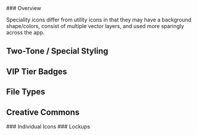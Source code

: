 

<Meta title='Icons/Special Icons' />

<Title>Special Icons</Title>

<Heading>
### Overview

Speciality icons differ from utility icons in that they may have a background shape/colors, consist of multiple vector layers, and used more sparingly across the app.

</Heading>

<Divider />

## Two-Tone / Special Styling

<Flex rowGap='xl' columnGap='2xl' alignItems='center'>
  <SpecialIcons.IconMultiselectAdd />
  <SpecialIcons.IconMultiselectRemove />
  <SpecialIcons.IconCosign />
  <SpecialIcons.IconVerified />
  <SpecialIcons.IconArtistBadge />
  <SpecialIcons.IconPlaybackPlay />
  <SpecialIcons.IconPlaybackPause />
</Flex>

<Divider />

## VIP Tier Badges

<Flex rowGap='xl' columnGap='2xl' alignItems='center'>
  <SpecialIcons.IconTokenBronze />
  <SpecialIcons.IconTokenGold />
  <SpecialIcons.IconTokenPlatinum />
  <SpecialIcons.IconTokenSilver />
</Flex>

<Divider />

## File Types

<Flex gap='2xl' alignItems='center' wrap='wrap'>
  <SpecialIcons.IconFile3GA />
  <SpecialIcons.IconFile3GP />
  <SpecialIcons.IconFileAAC />
  <SpecialIcons.IconFileAIF />
  <SpecialIcons.IconFileAIFF />
  <SpecialIcons.IconFileAMR />
  <SpecialIcons.IconFileAWB />
  <SpecialIcons.IconFileFLAC />
  <SpecialIcons.IconFileM4A />
  <SpecialIcons.IconFileM4B />
  <SpecialIcons.IconFileM4P />
  <SpecialIcons.IconFileM4R />
  <SpecialIcons.IconFileM4V />
  <SpecialIcons.IconFileMP2 />
  <SpecialIcons.IconFileMP3 />
  <SpecialIcons.IconFileMP4 />
  <SpecialIcons.IconFileMPGA />
  <SpecialIcons.IconFileOGA />
  <SpecialIcons.IconFileOGG />
  <SpecialIcons.IconFileOGM />
  <SpecialIcons.IconFileOGV />
  <SpecialIcons.IconFileOGX />
  <SpecialIcons.IconFileAIFC />
  <SpecialIcons.IconFileOPUS />
  <SpecialIcons.IconFileSPX />
  <SpecialIcons.IconFileTS />
  <SpecialIcons.IconFileTSA />
  <SpecialIcons.IconFileTSV />
  <SpecialIcons.IconFileWAV />
  <SpecialIcons.IconFileWAVE />
  <SpecialIcons.IconFileWEBM />
  <SpecialIcons.IconFileXWMA />
</Flex>

<Divider />

## Creative Commons

<Flex direction='column' gap='l'>
  ### Individual Icons
  <Flex gap='l'>
    <SpecialIcons.IconCcBy />
    <SpecialIcons.IconCcCC />
    <SpecialIcons.IconCcNC_EU />
    <SpecialIcons.IconCcNC_JP />
    <SpecialIcons.IconCcNC />
    <SpecialIcons.IconCcND />
    <SpecialIcons.IconCcPD />
    <SpecialIcons.IconCcRemix />
    <SpecialIcons.IconCcSA />
    <SpecialIcons.IconCcSampling />
    <SpecialIcons.IconCcSamplingPlus />
    <SpecialIcons.IconCcShare />
    <SpecialIcons.IconCcZero />
  </Flex>
</Flex>

<Flex direction='column' gap='l'>
  ### Lockups
  <Flex columnGap='2xl' rowGap='l' wrap='wrap'>
    <Flex gap='xs'>
      <SpecialIcons.IconCcCC />
      <SpecialIcons.IconCcBy />
    </Flex>
    <Flex gap='xs'>
      <SpecialIcons.IconCcCC />
      <SpecialIcons.IconCcBy />
      <SpecialIcons.IconCcSA />
    </Flex>
    <Flex gap='xs'>
      <SpecialIcons.IconCcCC />
      <SpecialIcons.IconCcBy />
      <SpecialIcons.IconCcNC />
    </Flex>
    <Flex gap='xs'>
      <SpecialIcons.IconCcCC />
      <SpecialIcons.IconCcBy />
      <SpecialIcons.IconCcNC />
      <SpecialIcons.IconCcSA />
    </Flex>
    <Flex gap='xs'>
      <SpecialIcons.IconCcCC />
      <SpecialIcons.IconCcBy />
      <SpecialIcons.IconCcND />
    </Flex>
    <Flex gap='xs'>
      <SpecialIcons.IconCcCC />
      <SpecialIcons.IconCcBy />
      <SpecialIcons.IconCcNC />
      <SpecialIcons.IconCcND />
    </Flex>
  </Flex>
</Flex>
